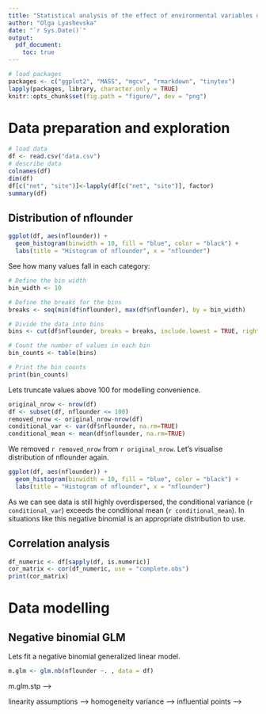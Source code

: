 ```yaml
---
title: "Statistical analysis of the effect of environmental variables on abundance of flounder"
author: "Olga Lyashevska"
date: "`r Sys.Date()`"
output:
  pdf_document:
    toc: true
---
```


```r
# load packages 
packages <- c("ggplot2", "MASS", "mgcv", "rmarkdown", "tinytex")
lapply(packages, library, character.only = TRUE)
knitr::opts_chunk$set(fig.path = "figure/", dev = "png")
```

# Data preparation and exploration

```r
# load data
df <- read.csv("data.csv")
# describe data
colnames(df)
dim(df)
df[c("net", "site")]<-lapply(df[c("net", "site")], factor)
summary(df)
```

## Distribution of nflounder

```r
ggplot(df, aes(nflounder)) + 
  geom_histogram(binwidth = 10, fill = "blue", color = "black") +
  labs(title = "Histogram of nflounder", x = "nflounder")
```
See how many values fall in each category:

```r
# Define the bin width
bin_width <- 10

# Define the breaks for the bins
breaks <- seq(min(df$nflounder), max(df$nflounder), by = bin_width)

# Divide the data into bins
bins <- cut(df$nflounder, breaks = breaks, include.lowest = TRUE, right = FALSE)

# Count the number of values in each bin
bin_counts <- table(bins)

# Print the bin counts
print(bin_counts)
```
Lets truncate values above 100 for modelling convenience. 

```r
original_nrow <- nrow(df)
df <- subset(df, nflounder <= 100)
removed_nrow <- original_nrow-nrow(df)
conditional_var <- var(df$nflounder, na.rm=TRUE)
conditional_mean <- mean(df$nflounder, na.rm=TRUE)
```
We removed `r removed_nrow` from `r original_nrow`. Let's visualise distribution of nflounder again.
```r
ggplot(df, aes(nflounder)) + 
  geom_histogram(binwidth = 10, fill = "blue", color = "black") +
  labs(title = "Histogram of nflounder", x = "nflounder")
```
As we can see data is still highly overdispersed, the conditional variance (`r conditional_var`) exceeds the conditional mean (`r conditional_mean`). In situations like this negative binomial is an appropriate distribution to use. 

## Correlation analysis
```r
df_numeric <- df[sapply(df, is.numeric)]
cor_matrix <- cor(df_numeric, use = "complete.obs")
print(cor_matrix)
```




# Data modelling 
## Negative binomial GLM
Lets fit a negative binomial generalized linear model. 
```r
m.glm <- glm.nb(nflounder ~. , data = df)
```

<!-- # choose a model by AIC in a Stepwise Algorithm -->
<!-- m.glm.stp<-stepAIC(m.glm, direction="both") -->

<!-- summary(m.glm.stp) -->
<!-- # summary suggests the bestmodel formula -->

<!-- Step:  AIC=13146.46 -->
<!-- nflounder ~ site + year + lat + trawl + chlorophyll + tempavg +  -->
<!--   tempstdev + distshore_cube + trawl_cube + chlorophyll_cube -->

<!-- # likelihood ratio test -->
<!-- # p-value tells if the likelihoods can be considered different -->
<!-- # non-significant p-value, use model with smaller df --> m.glm.stp -->
<!-- anova(m.glm, m.glm.stp) -->

<!-- Likelihood ratio tests of Negative Binomial Models -->

<!-- Response: nflounder -->
<!-- Model -->
<!-- 1 site + year + lat + trawl + chlorophyll + tempavg + tempstdev + distshore_cube + trawl_cube + chlorophyll_cube -->
<!-- 2 site + net + year + lat + long + distshore + trawl + area + chlorophyll + tempavg + tempstdev + sal + bod + nh3 + po4 + depth + distshore_cube + trawl_cube + area_cube + chlorophyll_cube -->
<!--       theta Resid. df    2 x log-lik.   Test    df LR stat.   Pr(Chi) -->
<!-- 1 0.3620203      2680       -12978.46                                 -->
<!-- 2 0.3629897      2673       -12975.46 1 vs 2     7 2.999229 0.8850735 -->

<!-- library(lmtest) -->
<!-- lrtest(m.glm, m.glm.stp) -->

<!-- Likelihood ratio test -->

<!-- Model 1: nflounder ~ site + net + year + lat + long + distshore + trawl +  -->
<!--   area + chlorophyll + tempavg + tempstdev + sal + bod + nh3 +  -->
<!--   po4 + depth + distshore_cube + trawl_cube + area_cube + chlorophyll_cube -->
<!-- Model 2: nflounder ~ site + year + lat + trawl + chlorophyll + tempavg +  -->
<!--   tempstdev + distshore_cube + trawl_cube + chlorophyll_cube -->
<!--    Df  LogLik Df  Chisq Pr(>Chisq) -->
<!-- 1  92 -6487.7                      -->
<!-- 2  85 -6489.2 -7 2.9992     0.8851 -->

<!-- # WHY NO SIGNIFICANCE CODES IN EITHER OF THESE? SIMILAR P VALUES,  -->
<!-- # DIFFERENT DEGREESE OF FREEDOM, WHY??  -->


<!-- # model diagnostics -->
<!-- # there are a few outliers, check -->
<!-- # residuals vs fitted --> linearity assumptions -->
<!-- # qqplot -> normality -->
<!-- # scale-location --> homogeneity variance -->
<!-- # residuals vs leverage --> influential points  -->

<!-- png("m.glm.stp.33.png", width = 900, height = 900, res = 120) -->
<!-- par(mfrow=c(2,2)) -->
<!-- plot(m.glm.stp) -->
<!-- dev.off() -->

<!-- # INSERT THIS PLOT AND INTERPRET IN WORD FILE -->

<!-- # you could also further explore and plot residuals against individual variable  -->
<!-- # to see which one is violating -->

<!-- # WHICH ARE RESIDUAL VARIABLES IN OUR DATA? -->

<!-- m.glm.res = residuals(m.glm) -->

<!-- We now plot the residual against the observed values of the variables -->

<!-- plot(m.glm, m.glm.res) -->

<!-- plot(m.glm, m.glm.res)+ -->
<!--   ylab("residuals") + xlab("variable") -->
<!-- <return> -->


<!-- # Generalised Additive Modelling to address nonlinearity -->
<!-- m.gam <- gam(nflounder ~ net + year + long + trawl + area + s(chlorophyll) +  -->
<!--               tempavg + tempstdev + s(sal) + nh3 + depth +  -->
<!--               distshore_cube + area_cube + s(bod),  -->
<!--               data = df, family = "nb", method = "REML", select=TRUE) -->

<!-- summary(m.gam) -->

<!-- png("m.gam.png", width = 900, height = 900, res = 120) -->
<!-- par(mfrow = c(2,2)) -->
<!-- gam.check(m.gam) -->
<!-- dev.off() -->

<!-- png("m.gam.smooth.png", width = 900, height = 900, res = 120) -->
<!-- par(mfrow=c(2,2)) -->
<!-- plot(m.gam) -->
<!-- dev.off() -->

<!-- # drop non-significant variables -->
<!-- m.gam.sig <- gam(nflounder ~ net + year + long + area + s(chlorophyll) +  -->
<!--                tempstdev + s(sal) + depth +  -->
<!--                distshore_cube + area_cube + s(bod),  -->
<!--              data = df, family = "nb", method = "REML", select=TRUE) -->

<!-- summary(m.gam.sig) -->

<!-- png("m.gam.sig.png", width = 900, height = 900, res = 120) -->
<!-- par(mfrow = c(2,2)) -->
<!-- gam.check(m.gam.sig) -->
<!-- dev.off() -->

<!-- png("m.gam.sig.smooth.png", width = 900, height = 900, res = 120) -->
<!-- par(mfrow=c(2,2)) -->
<!-- plot(m.gam.sig) -->
<!-- dev.off() -->


<!-- # consider adding random effect of site -->
<!-- # Generalised Additive Mixed Modelling -->
<!-- m.gamm <- gamm(nflounder ∼ nflounder ~ net + year + long + area + s(chlorophyll) +  -->
<!--                  tempstdev + s(sal) + depth + distshore_cube + area_cube + s(bod),  -->
<!--                random = list(site = ∼ 1), data = df) -->